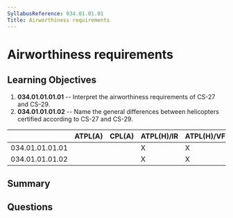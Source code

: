 ```yaml
---
SyllabusReference: 034.01.01.01
Title: Airworthiness requirements
---
```


# Airworthiness requirements

## Learning Objectives

1.  **034.01.01.01.01** -- Interpret the airworthiness requirements of CS-27 and
    CS-29.
2.  **034.01.01.01.02** -- Name the general differences between helicopters
    certified according to CS-27 and CS-29.

|                 | ATPL(A) | CPL(A) | ATPL(H)/IR | ATPL(H)/VFR | CPL(H) | IR | CBIR(A) |
| --------------- | ------- | ------ | ---------- | ----------- | ------ | -- | ------- |
| 034.01.01.01.01 |         |        | X          | X           | X      |    |         |
| 034.01.01.01.02 |         |        | X          | X           | X      |    |         |

## Summary

## Questions
